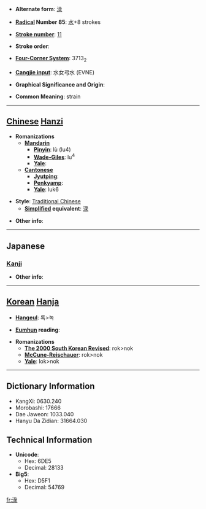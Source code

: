 * '''Alternate form''': [[渌]]

* '''[[Wiktionary:Chinese radical index| Radical]] Number 85''': [[Wiktionary:Chinese radical index 水|水]]+8 strokes

* '''[[Wiktionary:Chinese total strokes index|Stroke number]]''': [[Wiktionary:Chinese total strokes index 11|11]]

* '''Stroke order''': 

* '''[[Wiktionary:Chinese four corner index|Four-Corner System]]''': 3713<sub>2</sub>

* '''[[Wiktionary:Chinese Cangjie index|Cangjie input]]''': 水女弓水 (EVNE)

* '''Graphical Significance and Origin''': 

* '''Common Meaning''': strain

----

== [[Chinese]] [[Hanzi]] ==

* '''Romanizations'''
** '''[[Mandarin]]'''
*** '''[[Pinyin]]''': lù (lu4)
*** '''[[Wade-Giles]]''': lu<sup>4</sup>
*** '''[[Yale]]''': 
** '''[[Cantonese]]'''
*** '''[[Jyutping]]''':
*** '''[[Penkyamp]]''': 
*** '''[[Yale]]''': luk6

* '''Style''': [[Traditional Chinese]] 
** '''[[Simplified Chinese|Simplified]] equivalent''': [[渌]]

* '''Other info''': 

----

==Japanese==
===[[Kanji]]===
{{kanji|on readings=[[ろく]] (roku), [[りょく]] (ryoku)|kun readings=[[こす]] (kosu)}}

* '''Other info''':  

----

== [[Korean]] [[Hanja]] ==

* '''[[Hangeul]]''': 록>녹

* '''[[Eumhun]] reading''': 

* '''Romanizations'''
** '''[[The 2000 South Korean Revised Romanization|The 2000 South Korean Revised]]''': rok>nok
** '''[[McCune-Reischauer]]''': rok>nok
** '''[[Yale]]''': lok>nok

----

== Dictionary Information ==

* KangXi: 0630.240
* Morobashi: 17666
* Dae Jaweon: 1033.040
* Hanyu Da Zidian: 31664.030

== Technical Information ==

* '''Unicode''':
** Hex: 6DE5
** Decimal: 28133
* '''Big5''':
** Hex: D5F1
** Decimal: 54769

[[fr:淥]]